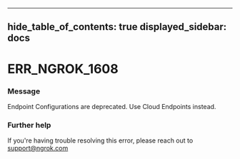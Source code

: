 

---
hide_table_of_contents: true
displayed_sidebar: docs
---


# ERR_NGROK_1608

### Message
Endpoint Configurations are deprecated. Use Cloud Endpoints instead.

<ErrorDetails />



### Further help
If you're having trouble resolving this error, please reach out to [support@ngrok.com](mailto:support@ngrok.com?subject=Help%20with%20ERR_NGROK_1608)

